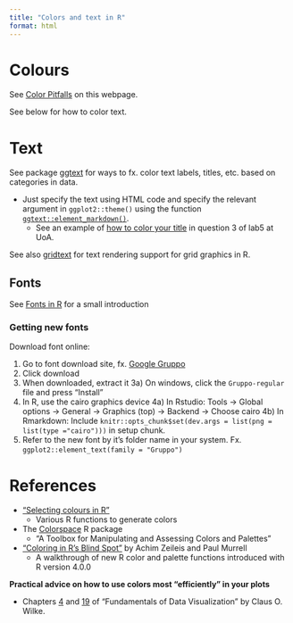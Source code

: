 ```yaml
---
title: "Colors and text in R"
format: html
---
```


# Colours

See [Color Pitfalls](edv.qmd#sec-colorpitfalls) on this webpage.

See below for how to color text.

# Text

See package [ggtext](https://wilkelab.org/ggtext/) for ways to fx. color text labels, titles, etc. based on categories in data.

- Just specify the text using HTML code and specify the relevant argument in `ggplot2::theme()` using the function [`ggtext::element_markdown()`](https://wilkelab.org/ggtext/reference/element_markdown.html).
  - See an example of [how to color your title](https://mathiaslj.github.io/stats787uoa-data-visualisation/labs/lab5_answer.html#question-3) in question 3 of lab5 at UoA.

See also [gridtext](https://wilkelab.org/gridtext/) for text rendering support for grid graphics in R.

## Fonts

See [Fonts in R](https://www.stat.auckland.ac.nz/~paul/stats787/Current/Notes/Fonts/fonts-notes.html) for a small introduction

### Getting new fonts

Download font online: 

1) Go to font download site, fx. [Google Gruppo](https://fonts.google.com/specimen/Gruppo?category=Serif,Display,Handwriting,Monospace)
2) Click download
3) When downloaded, extract it
3a) On windows, click the `Gruppo-regular` file and press "Install"
4) In R, use the cairo graphics device
4a) In Rstudio: Tools -> Global options -> General -> Graphics (top) -> Backend -> Choose cairo
4b) In Rmarkdown: Include `knitr::opts_chunk$set(dev.args = list(png = list(type ="cairo")))` in setup chunk.
5) Refer to the new font by it's folder name in your system. Fx. `ggplot2::element_text(family = "Gruppo")`

# References

- ["Selecting colours in R"](https://www.stat.auckland.ac.nz/~paul/stats787/Current/Notes/Colour/colour-notes.html)
  - Various R functions to generate colors
- The [Colorspace](https://colorspace.r-forge.r-project.org/index.html) R package
  - "A Toolbox for Manipulating and Assessing Colors and Palettes"
- [“Coloring in R’s Blind Spot”](https://arxiv.org/abs/2303.04918)  by Achim Zeileis and Paul Murrell
  - A walkthrough of new R color and palette functions introduced with R version 4.0.0

**Practical advice on how to use colors most "efficiently" in your plots**

- Chapters [4](https://clauswilke.com/dataviz/color-basics.html) and [19](https://clauswilke.com/dataviz/color-pitfalls.html) of “Fundamentals of Data Visualization” by Claus O. Wilke.